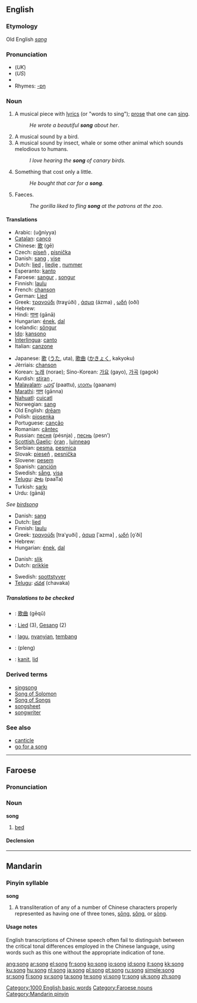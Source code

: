{{see|sōng|sǒng|sòng}}
==English==

===Etymology===
Old English ''[[sang]]''

===Pronunciation===
*(''UK'') {{IPA|/sɒŋ/}}
*(''US'') {{IPA|/sɑŋ/}}
*{{audio|en-us-song.ogg|Audio (US)}}
*Rhymes: [[Rhymes:English:-ɒŋ|-ɒŋ]]

===Noun===
{{en-noun}}

# A musical piece with [[lyrics]] (or "words to sing"); [[prose]] that one can [[sing]].
#:''He wrote a beautiful '''song''' about her''.
# A musical sound by a bird.
# A musical sound by insect, whale or some other animal which sounds melodious to humans.
#:''I love hearing the '''song''' of canary birds.''
# Something that cost only a little.
#:''He bought that car for a '''song'''.''
# Faeces.
#:''The gorilla liked to fling '''song''' at the patrons at the zoo.''

====Translations====

{{trans-top|music with words}}
*Arabic: {{ARchar|[[اغنية|أغنية]]}} (uğníyya) {{f}}
*[[Catalan]]: [[cançó]] {{f}}
*Chinese: [[歌]] (gē)
*Czech: [[píseň]] {{f}}, [[písnička]] {{f}}
*Danish: [[sang]] {{c}}, [[vise]] {{c}}
*Dutch: [[lied]] {{n}}, [[liedje]] {{n}}, [[nummer]]
*Esperanto: [[kanto]]
*Faroese: [[sangur]] {{m}}, [[songur]] {{m}}
*Finnish: [[laulu]]
*French: [[chanson]] {{f}}
*German: [[Lied]] {{n}}
*Greek: [[τραγούδι]] (traɣúði) {{n}}, [[άσμα]] (ázma) {{n}}, [[ωδή]] (oðí) {{f}}
*Hebrew: {{he-translation|שיר|shír}} {{m}}
*Hindi: [[गाना]] (gānā) {{m}}
*Hungarian: [[ének]], [[dal]]
*Icelandic: [[söngur]] {{m}}
*[[Ido]]: [[kansono]]
*[[Interlingua]]: [[canto]]
*Italian: [[canzone]] {{f}}
{{trans-mid}}
*Japanese: [[歌]] ([[うた]], uta), [[歌曲]] ([[かきょく]], kakyoku)
*Jèrriais: [[chanson#Jèrriais|chanson]] {{f}}
*Korean: [[노래]] (norae); Sino-Korean: [[가요]] (gayo), [[가곡]] (gagok)
*Kurdish: [[stiran]] {{f}}, {{KUchar|[[گۆرانی]]}}
*[[Malayalam]]: [[പാട്ട്]] (paattu), [[ഗാനം]] (gaanam)
*[[Marathi]]: [[गाण]] (gānna)
*[[Nahuatl]]: [[cuicatl]]
*Norwegian: [[sang]]
*Old English: [[dream#Old English|drēam]]
*Polish: [[piosenka]] {{f}}
*Portuguese: [[canção]] {{f}}
*Romanian: [[cântec]] {{n}}
*Russian: [[песня]] (pésnja) {{f}}, [[песнь]] (pesn’) {{f}}
*[[Scottish Gaelic]]: [[òran]] {{m}}, [[luinneag]] {{f}}
*Serbian: [[pesma]], [[pesmica]]
*Slovak: [[pieseň#Slovak|pieseň]] {{f}}, [[pesnička#Slovak|pesnička]] {{f}}
*Slovene: [[pesem]] {{f}}
*Spanish: [[canción]] {{f}}
*Swedish: [[sång]], [[visa#Swedish|visa]]
*[[Telugu]]: [[పాట]] (paaTa)
*Turkish: [[şarkı]]
*Urdu: {{URchar|[[گانا]]}} (gānā) {{m}}
{{trans-bottom}}

{{trans-top|sound of a bird}}
''See [[birdsong]]''
{{trans-mid}}
{{trans-bottom}}

{{trans-top|sound of another animal}}
*Danish: [[sang]] {{c}}
*Dutch: [[lied]]
*Finnish: [[laulu]]
*Greek: [[τραγούδι]] [traˈɣuði] {{n}}, [[άσμα]] [ˈazma] {{n}}, [[ωδή]] [o̞ˈði] {{f}}
*Hebrew: {{he-translation|שירה|shirá}} {{f}}
*Hungarian: [[ének]], [[dal]]
{{trans-mid}}
{{trans-bottom}}

{{trans-top|inexpensive deal}}
*Danish: [[slik]] {{c}}
*Dutch: [[prikkie]]
{{trans-mid}}
*Swedish: [[spottstyver]]
*[[Telugu]]: [[చవక]] (chavaka)
{{trans-bottom}}

=====Translations to be checked=====
{{checktrans}}
*{{ttbc|Chinese}}: [[歌曲]] (gēqǔ)
*{{ttbc|German}}: [[Lied]] {{n}} (3), [[Gesang]] {{m}} (2)
*{{ttbc|Indonesian}}: [[lagu]], [[nyanyi|nyanyian]], [[tembang]]
*{{ttbc|Thai}}: {{THchar|[[เพลง]]}} (pleng)
*{{ttbc|Volapük}}: [[kanit]], [[lid#Volapük|lid]]

===Derived terms===
*[[singsong]]
*[[Song of Solomon]]
*[[Song of Songs]]
*[[songsheet]]
*[[songwriter]]

===See also===
*[[canticle]]
*[[go for a song]]

[[Category:1000 English basic words]]

----

==Faroese==

===Pronunciation===
{{IPA|[sɔŋg]}}

===Noun===
'''song''' {{f}}

# [[bed]]

====Declension====
{{fo-decl-noun-f11|s|o|ng|ei|e}}

[[Category:Faroese nouns]]

----

==Mandarin==

===Pinyin syllable===
'''song'''

# A transliteration of any of a number of Chinese characters properly represented as having one of three tones, [[sōng]], [[sǒng]], or [[sòng]].

====Usage notes====
English transcriptions of Chinese speech often fail to distinguish between the critical tonal differences employed in the Chinese language, using words such as this one without the appropriate indication of tone.

[[Category:Mandarin pinyin]]

[[ang:song]]
[[ar:song]]
[[el:song]]
[[fr:song]]
[[ko:song]]
[[io:song]]
[[id:song]]
[[it:song]]
[[kk:song]]
[[ku:song]]
[[hu:song]]
[[nl:song]]
[[ja:song]]
[[pl:song]]
[[pt:song]]
[[ru:song]]
[[simple:song]]
[[sr:song]]
[[fi:song]]
[[sv:song]]
[[ta:song]]
[[te:song]]
[[vi:song]]
[[tr:song]]
[[uk:song]]
[[zh:song]]